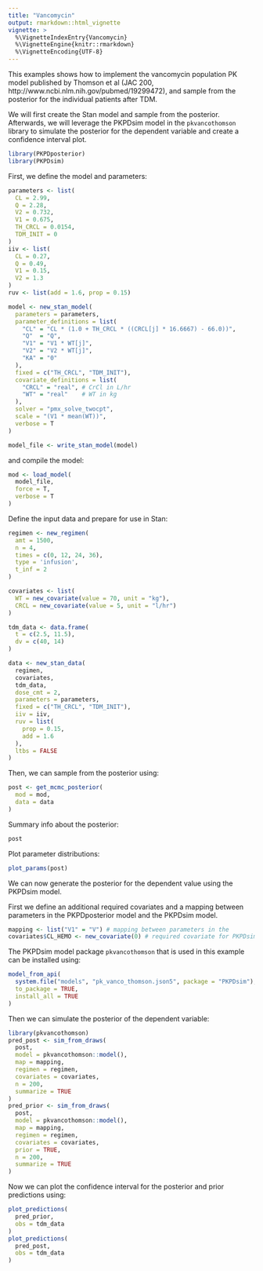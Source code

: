 ```yaml
---
title: "Vancomycin"
output: rmarkdown::html_vignette
vignette: >
  %\VignetteIndexEntry{Vancomycin}
  %\VignetteEngine{knitr::rmarkdown}
  %\VignetteEncoding{UTF-8}
---
```

  
This examples shows how to implement the vancomycin population PK model published by Thomson et al (JAC 200, http://www.ncbi.nlm.nih.gov/pubmed/19299472), and sample from the posterior for the individual patients after TDM.

We will first create the Stan model and sample from the posterior. Afterwards, we will
leverage the PKPDsim model in the `pkvancothomson` library to simulate the posterior
for the dependent variable and create a confidence interval plot.

```r
library(PKPDposterior)
library(PKPDsim)
```

First, we define the model and parameters:

```r
parameters <- list(
  CL = 2.99, 
  Q = 2.28, 
  V2 = 0.732, 
  V1 = 0.675,
  TH_CRCL = 0.0154,
  TDM_INIT = 0
)
iiv <- list(
  CL = 0.27,
  Q = 0.49, 
  V1 = 0.15, 
  V2 = 1.3
)
ruv <- list(add = 1.6, prop = 0.15)

model <- new_stan_model(
  parameters = parameters,
  parameter_definitions = list(
    "CL" = "CL * (1.0 + TH_CRCL * ((CRCL[j] * 16.6667) - 66.0))",
    "Q"  = "Q",
    "V1" = "V1 * WT[j]",
    "V2" = "V2 * WT[j]",
    "KA" = "0" 
  ),
  fixed = c("TH_CRCL", "TDM_INIT"),
  covariate_definitions = list(
    "CRCL" = "real", # CrCl in L/hr
    "WT" = "real"    # WT in kg
  ),
  solver = "pmx_solve_twocpt",
  scale = "(V1 * mean(WT))",
  verbose = T
)

model_file <- write_stan_model(model)
```

and compile the model:

```r
mod <- load_model(
  model_file, 
  force = T,
  verbose = T
)
```

Define the input data and prepare for use in Stan:

```r
regimen <- new_regimen(
  amt = 1500, 
  n = 4, 
  times = c(0, 12, 24, 36), 
  type = 'infusion',
  t_inf = 2
)

covariates <- list(
  WT = new_covariate(value = 70, unit = "kg"),
  CRCL = new_covariate(value = 5, unit = "l/hr")
)

tdm_data <- data.frame(
  t = c(2.5, 11.5), 
  dv = c(40, 14)
)

data <- new_stan_data(
  regimen,
  covariates, 
  tdm_data,
  dose_cmt = 2,
  parameters = parameters,
  fixed = c("TH_CRCL", "TDM_INIT"),
  iiv = iiv,
  ruv = list(
    prop = 0.15,
    add = 1.6
  ),
  ltbs = FALSE
)
```

Then, we can sample from the posterior using:

```r
post <- get_mcmc_posterior(
  mod = mod,
  data = data
)
```

Summary info about the posterior:

```r
post
```

Plot parameter distributions:

```r
plot_params(post)
```

We can now generate the posterior for the dependent value using the PKPDsim model.

First we define an additional required covariates and a mapping between parameters
in the PKPDposterior model and the PKPDsim model.

```r
mapping <- list("V1" = "V") # mapping between parameters in the 
covariates$CL_HEMO <- new_covariate(0) # required covariate for PKPDsim model
```

The PKPDsim model package `pkvancothomson` that is used in this example can be 
installed using:

```r
model_from_api(
  system.file("models", "pk_vanco_thomson.json5", package = "PKPDsim"),
  to_package = TRUE,
  install_all = TRUE
)
```

Then we can simulate the posterior of the dependent variable: 

```r
library(pkvancothomson)
pred_post <- sim_from_draws(
  post, 
  model = pkvancothomson::model(),
  map = mapping,
  regimen = regimen,
  covariates = covariates,
  n = 200,
  summarize = TRUE
)
pred_prior <- sim_from_draws(
  post, 
  model = pkvancothomson::model(), 
  map = mapping,
  regimen = regimen,
  covariates = covariates,
  prior = TRUE,
  n = 200,
  summarize = TRUE
)
```

Now we can plot the confidence interval for the posterior and prior predictions using:

```r
plot_predictions(
  pred_prior, 
  obs = tdm_data
)
plot_predictions(
  pred_post, 
  obs = tdm_data
)
```
